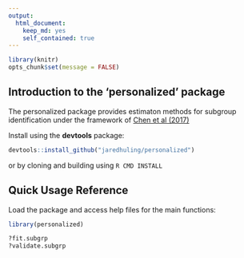 ```yaml
---
output:
  html_document:
    keep_md: yes
    self_contained: true
---
```





```r
library(knitr)
opts_chunk$set(message = FALSE)
```




## Introduction to the 'personalized' package

The personalized package provides estimaton methods for subgroup identification under the framework of [Chen et al (2017)](http://onlinelibrary.wiley.com/doi/10.1111/biom.12676/abstract)

Install using the **devtools** package:

```r
devtools::install_github("jaredhuling/personalized")
```

or by cloning and building using `R CMD INSTALL`

## Quick Usage Reference

Load the package and access help files for the main functions:
```r
library(personalized)
```

```r
?fit.subgrp
?validate.subgrp
```


